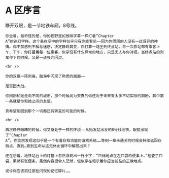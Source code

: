 # A 区序言

<div style={{ color: `rgb(171, 25, 66)` }}>
    睁开双眼，是一节地铁车厢，8号线。

    你坐着，最奇怪的是，你的视野里如放映字幕一样打着“Chapter
    A”的迷幻字样。这个悬在空中的字样似乎只有你能看见——因为你周围的人没有一丝讶异的神情。你不禁感到不解与迷惑，决定静观其变，你打算一路坐到终点站。每一次靠站都有乘客上车、下车，你打量着每一位乘客，似乎没有什么异常的地方，只是无人与你对视。当终点站的列车停下的时候，又是一道强光闪过。

    <br />

    你的双眼一阵刺痛，脑海中闪现了熟悉的画面——

    是百团大战。

    你刚刚和她走向不同的城市，那个时候尚为天真的你还对于未来有太多不切实际的期盼，其中第一条就是你和她之间的友谊。

    真希望能回到那个一切都还有转变的可能的时候。

    <br />

    再次睁开眼睛的时候，你又身处于一样的环境——从始发站出发的8号线地铁，眼前出现了“Chapter
    A”。你突然发现这似乎是一个有着存档功能的游戏系统……等到一章未通关的时候会持续返回存档点，直到…直到生命从这无休止循环中解脱出来？

    还在想着，地铁站台上的灯箱上忽然浮现出一行小字：“目标地点在左口袋的便条上。”检查了口袋，果然有张便条，虽然内容很令人茫然，但似乎在暗示着你应当前往的正确地点。

    或许你应该抓住那些闪现的记忆碎片……

</div>
